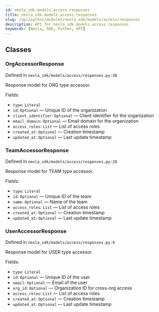 ```yaml
---
id: nexla_sdk.models.access.responses
title: nexla_sdk.models.access.responses
slug: /api/python/modules/nexla_sdk/models/access/responses
description: API for nexla_sdk.models.access.responses
keywords: [Nexla, SDK, Python, API]
---
```


## Classes

### OrgAccessorResponse

Defined in `nexla_sdk/models/access/responses.py:30`

Response model for ORG type accessor.

Fields:

- `type`: `Literal`
- `id`: `Optional` — Unique ID of the organization
- `client_identifier`: `Optional` — Client identifier for the organization
- `email_domain`: `Optional` — Email domain for the organization
- `access_roles`: `List` — List of access roles
- `created_at`: `Optional` — Creation timestamp
- `updated_at`: `Optional` — Last update timestamp

### TeamAccessorResponse

Defined in `nexla_sdk/models/access/responses.py:20`

Response model for TEAM type accessor.

Fields:

- `type`: `Literal`
- `id`: `Optional` — Unique ID of the team
- `name`: `Optional` — Name of the team
- `access_roles`: `List` — List of access roles
- `created_at`: `Optional` — Creation timestamp
- `updated_at`: `Optional` — Last update timestamp

### UserAccessorResponse

Defined in `nexla_sdk/models/access/responses.py:9`

Response model for USER type accessor.

Fields:

- `type`: `Literal`
- `id`: `Optional` — Unique ID of the user
- `email`: `Optional` — Email of the user
- `org_id`: `Optional` — Organization ID for cross-org access
- `access_roles`: `List` — List of access roles
- `created_at`: `Optional` — Creation timestamp
- `updated_at`: `Optional` — Last update timestamp

